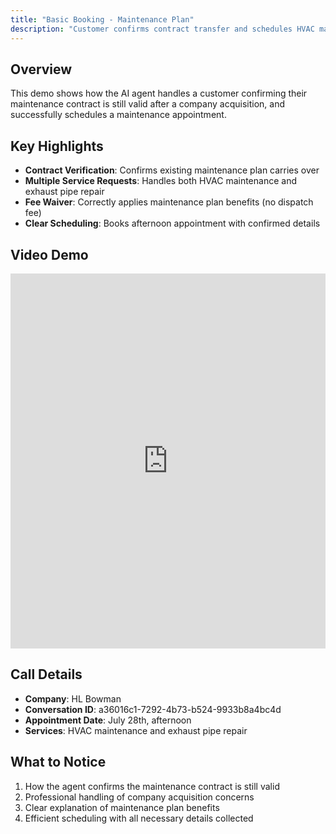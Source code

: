 ```yaml
---
title: "Basic Booking - Maintenance Plan"
description: "Customer confirms contract transfer and schedules HVAC maintenance"
---
```


## Overview

This demo shows how the AI agent handles a customer confirming their maintenance contract is still valid after a company acquisition, and successfully schedules a maintenance appointment.

## Key Highlights

- **Contract Verification**: Confirms existing maintenance plan carries over
- **Multiple Service Requests**: Handles both HVAC maintenance and exhaust pipe repair
- **Fee Waiver**: Correctly applies maintenance plan benefits (no dispatch fee)
- **Clear Scheduling**: Books afternoon appointment with confirmed details

## Video Demo

<iframe
  src="https://share.descript.com/embed/DP662aVEOtN"
  width="100%"
  height="600"
  frameBorder="0"
  allowFullScreen
  className="rounded-xl"
></iframe>

## Call Details

- **Company**: HL Bowman
- **Conversation ID**: a36016c1-7292-4b73-b524-9933b8a4bc4d
- **Appointment Date**: July 28th, afternoon
- **Services**: HVAC maintenance and exhaust pipe repair

## What to Notice

1. How the agent confirms the maintenance contract is still valid
2. Professional handling of company acquisition concerns
3. Clear explanation of maintenance plan benefits
4. Efficient scheduling with all necessary details collected
